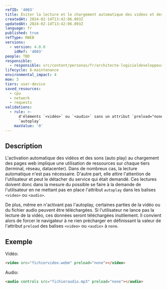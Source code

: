 ```yaml
---
refID: '4003'
title: Éviter la lecture et le chargement automatique des vidéos et des sons
createdAt: 2024-02-14T13:42:06.893Z
updatedAt: 2024-02-14T13:42:06.893Z
language: fr
published: true
refType: RWEB
versions:
  - version: 4.0.0
    idRef: '4003'
people: TBD
responsible:
  - responsible: src/content/personas/fr/architecte-logicieldeveloppeur.mdx
lifecycle: 8-maintenance
environmental_impact: 4
moe: 3
tiers: user-device
saved_resources:
  - cpu
  - network
  - requests
validations:
  - rule: >-
      d'éléments `<vidéo>` ou `<audio>` sans un attribut `preload="none"` ou
      `autoplay`
    maxValue: '0'
---
```


## Description

L'activation automatique des vidéos et des sons (auto play) au chargement des pages web implique une utilisation de ressources sur chaque tiers (terminal, réseau, datacenter).
Dans de nombreux cas, la lecture automatique n'est pas nécessaire.
D'autre part, elle attire l'attention de l'utilisateur et peut le détacher du service qui était demandé.
Ces lectures doivent donc dans la mesure du possible se faire à la demande de l'utilisateur en ne mettant pas en place l'attribut `autoplay` dans les balises `<video>` ou `<audio>`.

De plus, même en n'activant pas l'autoplay, certaines parties de la vidéo ou du fichier audio peuvent être téléchargées.
Si l'utilisateur ne lance pas la lecture de la vidéo, ces données seront téléchargées inutilement.
Il convient alors de forcer le navigateur à ne rien précharger en définissant la valeur de l'attribut `preload` des balises `<video>` ou `<audio>` à `none`.

## Exemple

Vidéo:

```html
<video src="fichiervideo.webm" preload="none"></video>
```

Audio:

```html
<audio controls src="fichieraudio.mp3" preload="none"></audio>
```
